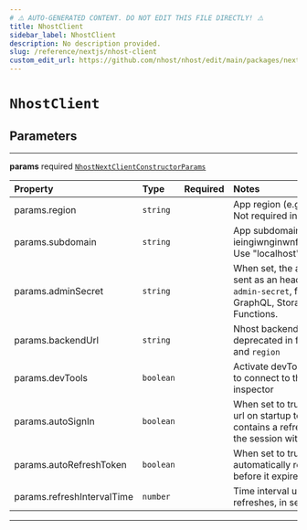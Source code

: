 ```yaml
---
# ⚠️ AUTO-GENERATED CONTENT. DO NOT EDIT THIS FILE DIRECTLY! ⚠️
title: NhostClient
sidebar_label: NhostClient
description: No description provided.
slug: /reference/nextjs/nhost-client
custom_edit_url: https://github.com/nhost/nhost/edit/main/packages/nextjs/src/index.ts#L30
---
```


# `NhostClient`

## Parameters

---

**<span className="parameter-name">params</span>** <span className="optional-status">required</span> [`NhostNextClientConstructorParams`](/reference/docgen/nextjs/types/nhost-next-client-constructor-params)

| Property                                                                                               | Type      | Required | Notes                                                                                                                          |
| :----------------------------------------------------------------------------------------------------- | :-------- | :------: | :----------------------------------------------------------------------------------------------------------------------------- |
| <span className="parameter-name"><span className="light-grey">params.</span>region</span>              | `string`  |          | App region (e.g., eu-central-1) Not required in development                                                                    |
| <span className="parameter-name"><span className="light-grey">params.</span>subdomain</span>           | `string`  |          | App subdomain (e.g, ieingiwnginwnfnegqwvdqwdwq) Use "localhost" in development                                                 |
| <span className="parameter-name"><span className="light-grey">params.</span>adminSecret</span>         | `string`  |          | When set, the admin secret is sent as an header, `x-hasura-admin-secret`, for all requests to GraphQL, Storage, and Functions. |
| <span className="parameter-name"><span className="light-grey">params.</span>backendUrl</span>          | `string`  |          | Nhost backend URL Will be deprecated in favor of `subdomain` and `region`                                                      |
| <span className="parameter-name"><span className="light-grey">params.</span>devTools</span>            | `boolean` |          | Activate devTools e.g. the ability to connect to the xstate inspector                                                          |
| <span className="parameter-name"><span className="light-grey">params.</span>autoSignIn</span>          | `boolean` |          | When set to true, will parse the url on startup to check if it contains a refresh token to start the session with              |
| <span className="parameter-name"><span className="light-grey">params.</span>autoRefreshToken</span>    | `boolean` |          | When set to true, will automatically refresh token before it expires                                                           |
| <span className="parameter-name"><span className="light-grey">params.</span>refreshIntervalTime</span> | `number`  |          | Time interval until token refreshes, in seconds                                                                                |

---

